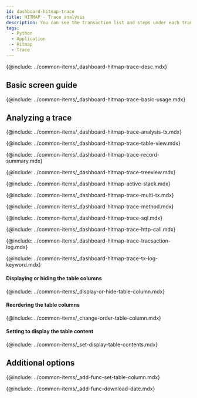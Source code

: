 ```yaml
---
id: dashboard-hitmap-trace
title: HITMAP - Trace analysis
description: You can see the transaction list and steps under each transaction at once by opening the trace analysis window through the Hitmap widget.
tags:
  - Python
  - Application
  - Hitmap
  - Trace
---
```


<!-- Overview-->

{@include: ../common-items/_dashboard-hitmap-trace-desc.mdx}

## Basic screen guide

{@include: ../common-items/_dashboard-hitmap-trace-basic-usage.mdx}

## Analyzing a trace

{@include: ../common-items/_dashboard-hitmap-trace-analysis-tx.mdx}

<!--### 테이블 뷰-->

{@include: ../common-items/_dashboard-hitmap-trace-table-view.mdx}

<!--### 레코드 요약-->

{@include: ../common-items/_dashboard-hitmap-trace-record-summary.mdx}

<!--### 트리뷰-->

{@include: ../common-items/_dashboard-hitmap-trace-treeview.mdx}

<!--### 액티브 스택-->

{@include: ../common-items/_dashboard-hitmap-active-stack.mdx}

<!--### 멀티 트랜잭션-->

{@include: ../common-items/_dashboard-hitmap-trace-multi-tx.mdx}

<!--### 메소드 요약-->

{@include: ../common-items/_dashboard-hitmap-trace-method.mdx}

<!--### SQL 요약-->

{@include: ../common-items/_dashboard-hitmap-trace-sql.mdx}

<!--### HTTP Call 요약-->

{@include: ../common-items/_dashboard-hitmap-trace-http-call.mdx}

<!--### 트랜잭션 로그-->

{@include: ../common-items/_dashboard-hitmap-trace-tracsaction-log.mdx} 

<!--#### 키워드 하이라이트 설정하기, 삭제-->

{@include: ../common-items/_dashboard-hitmap-trace-tx-log-keyword.mdx}

#### Displaying or hiding the table columns

{@include: ../common-items/_display-or-hide-table-column.mdx}

#### Reordering the table columns

{@include: ../common-items/_change-order-table-column.mdx}

#### Setting to display the table content

{@include: ../common-items/_set-display-table-contents.mdx}

## Additional options

<!--### 테이블 컬럼 설정하기 set-table-column-->

{@include: ../common-items/_add-func-set-table-column.mdx}

<!--### 조회 데이터 다운로드-->

{@include: ../common-items/_add-func-download-date.mdx}
